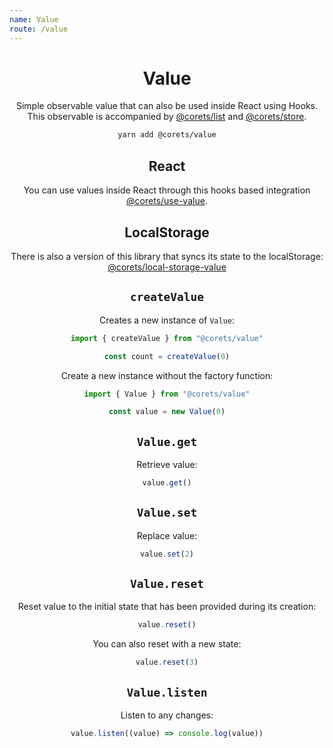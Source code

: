 ```yaml
---
name: Value
route: /value
---
```



<Header repository="value" />

# Value

Simple observable value that can also be used inside React using Hooks. This observable is accompanied by [@corets/list](/list) and [@corets/store](/store).

```bash
yarn add @corets/value
```

## React

You can use values inside React through this hooks based integration [@corets/use-value](/use-value).

## LocalStorage

There is also a version of this library that syncs its state to the localStorage: [@corets/local-storage-value](/local-storage-value)

## `createValue`

Creates a new instance of `Value`:

```ts
import { createValue } from "@corets/value"

const count = createValue(0)
```

Create a new instance without the factory function:

```ts
import { Value } from "@corets/value"

const value = new Value(0)
```

## `Value.get`

Retrieve value:

```ts
value.get()
```

## `Value.set`

Replace value:

```ts
value.set(2)
```

## `Value.reset`

Reset value to the initial state that has been provided during its creation:

```ts
value.reset()
```

You can also reset with a new state:

```ts
value.reset(3)
```

## `Value.listen`

Listen to any changes:

```ts
value.listen((value) => console.log(value))
```
